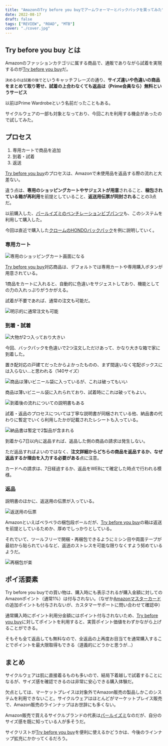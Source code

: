 ```yaml
---
title: "AmazonのTry before you buyでアームウォーマーとバックパックを買ってみた"
date: 2022-08-17
draft: false
tags: ["REVIEW", "ROAD", "MTB"]
cover: "./cover.jpg"
---
```


## Try before you buy とは

Amazonのファッションカテゴリに属する商品で、通販でありながら試着を実現するのが[Try before you buy](https://amzn.to/3PuNcOZ)だ。

`決めるのは試着の後で`というキャッチフレーズの通り、**サイズ違いや色違いの商品をまとめて取り寄せ、試着の上合わなくても返品は（Prime会員なら）無料というサービス**

以前はPrime Wardrobeという名前だったこともある。

サイクルウェアの一部も対象となっており、今回これを利用する機会があったので試してみた。

## プロセス

1. 専用カートで商品を追加
2. 到着・試着
3. 返送

[Try before you buy](https://amzn.to/3PuNcOZ)のプロセスは、Amazonで未使用品を返品する際の流れと大差ない。

違う点は、**専用のショッピングカートやサジェストが用意**されること、**梱包されている箱が再利用**を前提としていること、**返送用伝票が同封される**ことの3点だ。

以前購入した、[パールイズミのベンチレーションビブパンツ](https://amzn.to/3wamvZb)も、このシステムを利用して購入した。

<LinkCard url="https://blog.gensobunya.net/post/2022/08/perl_indoor_bib/" />

今回は直近で購入した[クロームのHONDOバックパック](https://amzn.to/3Qyc3Ta)を例に説明していく。

### 専用カート

![専用のショッピングカート画面になる](./cart.png)

[Try before you buy](https://amzn.to/3PuNcOZ)対応商品は、デフォルトでは専用カートや専用購入ボタンが用意されている。

1商品をカートに入れると、自動的に色違いをサジェストしており、機能としての力の入れっぷりがうかがえる。

試着が不要であれば、通常の注文も可能だ。

![明示的に通常注文も可能](./choice.png)

### 到着・試着

![大物が2つ入っており大きい](./big_box.jpg)

今回、バックパックを色違いで2つ注文しただけあって、かなり大きな箱で家に到着した。

置き配対応の戸建てだったからよかったものの、まず間違いなく宅配ボックスには入らない…と思われる（140サイズ）

![商品は薄いビニール袋に入っているが、これは破ってもいい](./backpack_2.jpg)

商品は薄いビニール袋に入れられており、試着時にこれは破ってもよい。

![到着後の流れについての説明書もある](./instruction_1.jpg)

試着・返品のプロセスについては丁寧な説明書が同梱されている他、納品書の代わりに暫定でいくら利用したかが記載されたレシートも入っている。

![納品書は暫定で2製品が含まれる](./instruction_2.jpg)

到着から7日以内に返品すれば、返品した側の商品の請求は発生しない。

ただ返品すればよいのではなく、**注文詳細からどちらの商品を返品するか、なぜ返品するか理由を入力する必要がある**点に注意。

カードへの請求は、7日経過するか、返品をWEBにて確定した時点で行われる模様。

### 返品

説明書のほかに、返送用の伝票が入っている。

![返送用の伝票](./bill.jpg)

Amazonといえばペラペラの梱包段ボールだが、[Try before you buy](https://amzn.to/3PuNcOZ)の箱は返送を前提としているためか、厚めでしっかりとしている。

それでいて、ツールフリーで開梱・再梱包できるようにミシン目や両面テープが最初から貼られているなど、返送のストレスを可能な限りなくすよう努めているようだ。

![再梱包が楽](./seal.jpg)

## ポイ活要素

Try before you buyでの買い物は、購入時にも表示されるが購入金額に対してのAmazonポイント（通常1%）は付与されない。（なぜか[Amazonマスターカード](https://amzn.to/3A2eEOh)の追加ポイントも付与されないが、カスタマーサポートに問い合わせて確認中）

通常購入時にポイント利用分金額にはポイント付与されないため、[Try before you buy](https://amzn.to/3PuNcOZ)に対してポイントを利用すると、実質ポイント価値をわずかながら上げることができる。

そもそも全て返品しても無料なので、全返品の上再度お目当てを通常購入することでポイントを最大限取得もできる（道義的にどうかと思うが…）

## まとめ

サイクルウェアは肌に直接着るものも多いので、結局下着越しで試着することになるが、サイズ感を確認できるのは非常に安心できる購入体験だ。

欠点としては、マーケットプレイスは対象外でAmazon販売の製品しかこのシステムを利用できないこと。サイクルウェアはほとんどがマーケットプレイス販売で、Amazon販売のラインナップはお世辞にも多くない。

Amazon販売で買えるサイクルブランドの代表は[パールイズミ](https://amzn.to/3ArsafK)なのだが、自分のサイズ感を既に知っている人が多そうだ。

サイクリストが[Try before you buy](https://amzn.to/3PuNcOZ)を便利に使えるかどうかは、今後のラインナップ拡充にかかってくるだろう。
